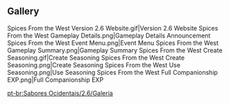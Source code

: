 {{Event Tabs
|rootpage = Spices From the West/2022-05-14
|subpage1 = Voice-Overs
}}
==Gallery==
<gallery>
Spices From the West Version 2.6 Website.gif|Version 2.6 Website
Spices From the West Gameplay Details.png|Gameplay Details Announcement
Spices From the West Event Menu.png|Event Menu
Spices From the West Gameplay Summary.png|Gameplay Summary
Spices From the West Create Seasoning.gif|Create Seasoning
Spices From the West Create Seasoning.png|Create Seasoning
Spices From the West Use Seasoning.png|Use Seasoning
Spices From the West Full Companionship EXP.png|Full Companionship EXP
<!--Mail Spices From the West Event Ending.png|Reminder of Event Ending-->
</gallery>

[[pt-br:Sabores Ocidentais/2.6/Galeria]]